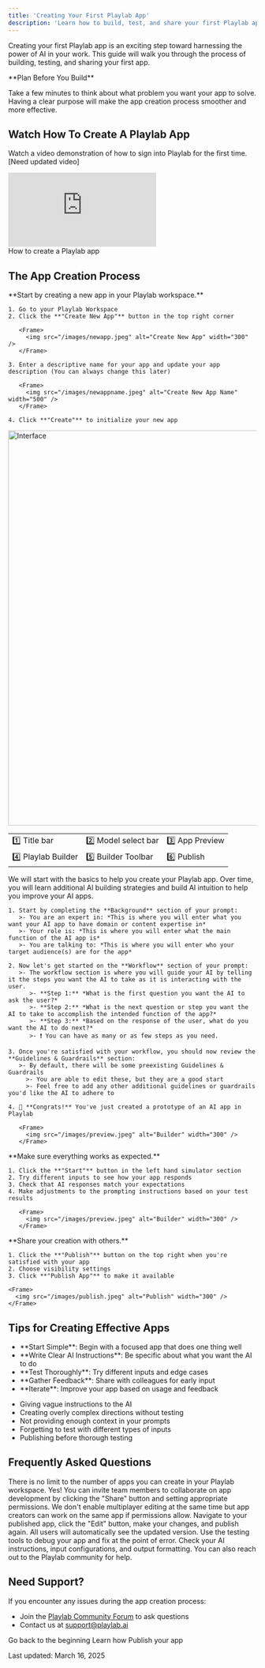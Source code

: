 ```yaml
---
title: 'Creating Your First Playlab App'
description: 'Learn how to build, test, and share your first Playlab app'
---
```

Creating your first Playlab app is an exciting step toward harnessing the power of AI in your work. This guide will walk you through the process of building, testing, and sharing your first app.

<Callout type="info">
  **Plan Before You Build**
  
  Take a few minutes to think about what problem you want your app to solve. Having a clear purpose will make the app creation process smoother and more effective.
</Callout>

## <Icon icon="video" size="24" className="inline-block align-text-bottom" /> Watch How To Create A Playlab App

Watch a video demonstration of how to sign into Playlab for the first time. [Need updated video]

<Frame>
  <iframe 
    src="https://www.loom.com/embed/d2de485fd555403ba59650ae4fb3ea5f?sid=be6fd7c5-3172-4110-8128-01cedc0ba6a7" 
    frameborder="0" 
    webkitallowfullscreen 
    mozallowfullscreen 
    allowfullscreen 
    style={{ width: "100%", height: "400px" }}
  ></iframe>
  <figcaption>How to create a Playlab app</figcaption>
</Frame>

## <Icon icon="flask-outline" size="24" className="inline-block align-text-bottom" /> The App Creation Process

<Steps>
  <Step title="Create a New Playlab App">
    **Start by creating a new app in your Playlab workspace.**
    
    1. Go to your Playlab Workspace
    2. Click the **"Create New App"** button in the top right corner
       
       <Frame>
         <img src="/images/newapp.jpeg" alt="Create New App" width="300" />
       </Frame>
       
    3. Enter a descriptive name for your app and update your app description (You can always change this later)
       
       <Frame>
         <img src="/images/newappname.jpeg" alt="Create New App Name" width="500" />
       </Frame>
       
    4. Click **"Create"** to initialize your new app
  </Step>

  <Step title="Explore the Playlab Interface">
    <Frame>
      <img src="/images/interface.jpeg" alt="Interface" width="800" />
    </Frame>
    
  <div className="mt-4">
      <table className="w-full border-collapse">
        <tbody>
          <tr>
            <td className="border p-2">1️⃣ Title bar</td>
            <td className="border p-2">2️⃣ Model select bar</td>
            <td className="border p-2">3️⃣ App Preview</td>
          </tr>
          <tr>
            <td className="border p-2">4️⃣ Playlab Builder</td>
            <td className="border p-2">5️⃣ Builder Toolbar</td>
            <td className="border p-2">6️⃣ Publish</td>
          </tr>
        </tbody>
      </table>
    </div>
  </Step>

  <Step title="Write Your AI Instructions">
    We will start with the basics to help you create your Playlab app. Over time, you will learn additional AI building strategies and build AI intuition to help you improve your AI apps.
    
    1. Start by completing the **Background** section of your prompt:
       >- You are an expert in: *This is where you will enter what you want your AI app to have domain or content expertise in* 
       >- Your role is: *This is where you will enter what the main function of the AI app is*
       >- You are talking to: *This is where you will enter who your target audience(s) are for the app*
    
    2. Now let's get started on the **Workflow** section of your prompt:
       >- The workflow section is where you will guide your AI by telling it the steps you want the AI to take as it is interacting with the user.
          >- **Step 1:** *What is the first question you want the AI to ask the user?*
          >- **Step 2:** *What is the next question or step you want the AI to take to accomplish the intended function of the app?*
          >- **Step 3:** *Based on the response of the user, what do you want the AI to do next?*
          >- ❗ You can have as many or as few steps as you need.
    
    3. Once you're satisfied with your workflow, you should now review the **Guidelines & Guardrails** section:
       >- By default, there will be some preexisting Guidelines & Guardrails
         >- You are able to edit these, but they are a good start
         >- Feel free to add any other additional guidelines or guardrails you'd like the AI to adhere to
    
    4. 🎉 **Congrats!** You've just created a prototype of an AI app in Playlab
       
       <Frame>
         <img src="/images/preview.jpeg" alt="Builder" width="300" />
       </Frame>
  </Step>

  <Step title="Test Your App">
    **Make sure everything works as expected.**
    
    1. Click the **"Start"** button in the left hand simulator section
    2. Try different inputs to see how your app responds
    3. Check that AI responses match your expectations
    4. Make adjustments to the prompting instructions based on your test results
       
       <Frame>
         <img src="/images/preview.jpeg" alt="Builder" width="300" />
       </Frame>
  </Step>

  <Step title="Publish Your Playlab App">
    **Share your creation with others.**
    
    1. Click the **"Publish"** button on the top right when you're satisfied with your app
    2. Choose visibility settings
    3. Click **"Publish App"** to make it available
    
    <Frame>
      <img src="/images/publish.jpeg" alt="Publish" width="300" />
    </Frame>
  </Step>
</Steps>

## <Icon icon="lightbulb-on" size="24" className="inline-block align-text-bottom" /> Tips for Creating Effective Apps

<CardGroup cols={2}>
  <Card title="Best Practices" icon="plus" iconColor="#16A34A">
    <ul>
      <li>**Start Simple**: Begin with a focused app that does one thing well</li>
      <li>**Write Clear AI Instructions**: Be specific about what you want the AI to do</li>
      <li>**Test Thoroughly**: Try different inputs and edge cases</li>
      <li>**Gather Feedback**: Share with colleagues for early input</li>
      <li>**Iterate**: Improve your app based on usage and feedback</li>
    </ul>
  </Card>
  
  <Card title="Common Pitfalls" icon="minus" iconColor="#DC2626">
    <ul>
      <li>Giving vague instructions to the AI</li>
      <li>Creating overly complex directions without testing</li>
      <li>Not providing enough context in your prompts</li>
      <li>Forgetting to test with different types of inputs</li>
      <li>Publishing before thorough testing</li>
    </ul>
  </Card>
</CardGroup>

## <Icon icon="circle-question" size="24" className="inline-block align-text-bottom" /> Frequently Asked Questions

<Accordion title="How many apps can I create?">
  There is no limit to the number of apps you can create in your Playlab workspace.
</Accordion>

<Accordion title="Can I collaborate with others on an app?">
  Yes! You can invite team members to collaborate on app development by clicking the "Share" button and setting appropriate permissions. We don't enable multiplayer editing at the same time but app creators can work on the same app if permissions allow.
</Accordion>

<Accordion title="How do I update my app after publishing?">
  Navigate to your published app, click the "Edit" button, make your changes, and publish again. All users will automatically see the updated version.
</Accordion>

<Accordion title="What if my app doesn't work as expected?">
  Use the testing tools to debug your app and fix at the point of error. Check your AI instructions, input configurations, and output formatting. You can also reach out to the Playlab community for help.
</Accordion>

## <Icon icon="bullhorn" size="24" className="inline-block align-text-bottom" /> Need Support?

If you encounter any issues during the app creation process:

* Join the [Playlab Community Forum](/community) to ask questions
* Contact us at [support@playlab.ai](mailto:support@playlab.ai)

<CardGroup>
  <Card title="Back to Getting Started" icon="arrow-left" href="/getstarted/Getting Started" iconType="duotone">
    Go back to the beginning
  </Card>
  <Card title="Publishing Your Playlab App" icon="share-from-square" href="/getstarted/publishing/" iconType="duotone">
    Learn how Publish your app
  </Card>
</CardGroup>

Last updated: March 16, 2025